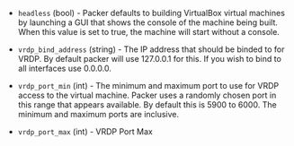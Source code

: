 <!-- Code generated from the comments of the RunConfig struct in builder/virtualbox/common/run_config.go; DO NOT EDIT MANUALLY -->

- `headless` (bool) - Packer defaults to building VirtualBox virtual
  machines by launching a GUI that shows the console of the machine
  being built. When this value is set to true, the machine will start
  without a console.

- `vrdp_bind_address` (string) - The IP address that should be
  binded to for VRDP. By default packer will use 127.0.0.1 for this. If you
  wish to bind to all interfaces use 0.0.0.0.

- `vrdp_port_min` (int) - The minimum and maximum port
  to use for VRDP access to the virtual machine. Packer uses a randomly chosen
  port in this range that appears available. By default this is 5900 to
  6000. The minimum and maximum ports are inclusive.

- `vrdp_port_max` (int) - VRDP Port Max

<!-- End of code generated from the comments of the RunConfig struct in builder/virtualbox/common/run_config.go; -->
